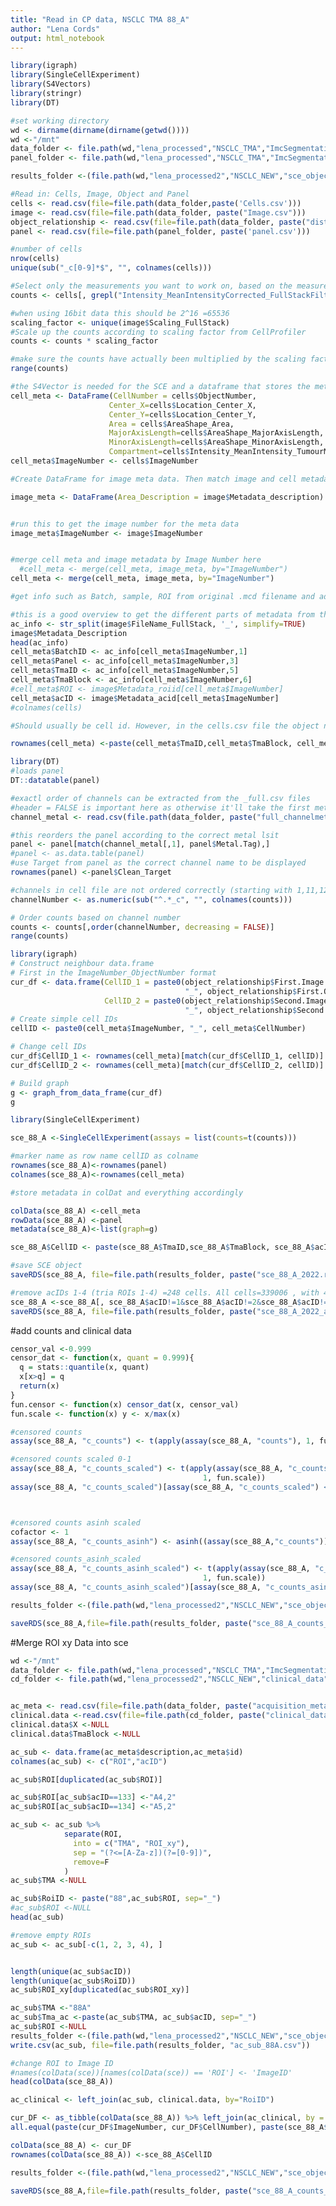 ```yaml
---
title: "Read in CP data, NSCLC TMA 88_A"
author: "Lena Cords"
output: html_notebook
---
```


```r
library(igraph)
library(SingleCellExperiment)
library(S4Vectors)
library(stringr)
library(DT)
```



```r
#set working directory 
wd <- dirname(dirname(dirname(getwd())))
wd <-"/mnt"
data_folder <- file.path(wd,"lena_processed","NSCLC_TMA","ImcSegmentationPipeline","analysis","LC_NSCLC_TMA_88_A",'cpinp')
panel_folder <- file.path(wd,"lena_processed","NSCLC_TMA","ImcSegmentationPipeline","analysis","LC_NSCLC_TMA_88_A",'cpout')

results_folder <-(file.path(wd,"lena_processed2","NSCLC_NEW","sce_objects","RAW"))
```


```r
#Read in: Cells, Image, Object and Panel
cells <- read.csv(file=file.path(data_folder,paste('Cells.csv')))
image <- read.csv(file=file.path(data_folder, paste("Image.csv")))
object_relationship <- read.csv(file=file.path(data_folder, paste("distance20_Object relationships.csv")))
panel <- read.csv(file=file.path(panel_folder, paste('panel.csv')))
```

```r
#number of cells
nrow(cells)
unique(sub("_c[0-9]*$", "", colnames(cells)))

#Select only the measurements you want to work on, based on the measurements displayed above Intensity_MeanIntensityCellsCorr_ColdStack
counts <- cells[, grepl("Intensity_MeanIntensityCorrected_FullStackFiltered", colnames(cells))]
```

```r
#when using 16bit data this should be 2^16 =65536
scaling_factor <- unique(image$Scaling_FullStack)
#Scale up the counts according to scaling factor from CellProfiler
counts <- counts * scaling_factor

#make sure the counts have actually been multiplied by the scaling factor
range(counts)
```


```r
#the S4Vector is needed for the SCE and a dataframe that stores the metadata per category
cell_meta <- DataFrame(CellNumber = cells$ObjectNumber,
                      Center_X=cells$Location_Center_X,
                      Center_Y=cells$Location_Center_Y,
                      Area = cells$AreaShape_Area,
                      MajorAxisLength=cells$AreaShape_MajorAxisLength,
                      MinorAxisLength=cells$AreaShape_MinorAxisLength,
                      Compartment=cells$Intensity_MeanIntensity_TumourMask_Distance_B100)
cell_meta$ImageNumber <- cells$ImageNumber

#Create DataFrame for image meta data. Then match image and cell metadata by ImageNumber

image_meta <- DataFrame(Area_Description = image$Metadata_description)


#run this to get the image number for the meta data
image_meta$ImageNumber <- image$ImageNumber


#merge cell meta and image metadata by Image Number here
  #cell_meta <- merge(cell_meta, image_meta, by="ImageNumber")
cell_meta <- merge(cell_meta, image_meta, by="ImageNumber")
```


```r
#get info such as Batch, sample, ROI from original .mcd filename and add it to the cell metadata (colDat)

#this is a good overview to get the different parts of metadata from the file name
ac_info <- str_split(image$FileName_FullStack, '_', simplify=TRUE)
image$Metadata_Description
head(ac_info)
cell_meta$BatchID <- ac_info[cell_meta$ImageNumber,1]
cell_meta$Panel <- ac_info[cell_meta$ImageNumber,3]
cell_meta$TmaID <- ac_info[cell_meta$ImageNumber,5]
cell_meta$TmaBlock <- ac_info[cell_meta$ImageNumber,6]
#cell_meta$ROI <- image$Metadata_roiid[cell_meta$ImageNumber]
cell_meta$acID <- image$Metadata_acid[cell_meta$ImageNumber]
#colnames(cells)
```




```r
#Should usually be cell id. However, in the cells.csv file the object number is counted per imgage, so to get unique cell IDs, they must be establishes by combining ObjectNumber, ImageNumber/ROINumber and SampleID

rownames(cell_meta) <-paste(cell_meta$TmaID,cell_meta$TmaBlock, cell_meta$acID, cell_meta$CellNumber, sep='_')
```


```r
library(DT)
#loads panel
DT::datatable(panel)

#exactl order of channels can be extracted from the _full.csv files
#header = FALSE is important here as otherwise it'll take the first metal as a header
channel_metal <- read.csv(file.path(data_folder, paste("full_channelmeta.csv")), header=FALSE)

#this reorders the panel according to the correct metal lsit
panel <- panel[match(channel_metal[,1], panel$Metal.Tag),]
#panel <- as.data.table(panel)
#use Target from panel as the correct channel name to be displayed
rownames(panel) <-panel$Clean_Target

#channels in cell file are not ordered correctly (starting with 1,11,12 ... 2,21,22 ... 3,31,32...), hence we need to reorder them
channelNumber <- as.numeric(sub("^.*_c", "", colnames(counts)))

# Order counts based on channel number
counts <- counts[,order(channelNumber, decreasing = FALSE)] 
range(counts)
```

```r
library(igraph)
# Construct neighbour data.frame
# First in the ImageNumber_ObjectNumber format
cur_df <- data.frame(CellID_1 = paste0(object_relationship$First.Image.Number, 
                                       "_", object_relationship$First.Object.Number),
                     CellID_2 = paste0(object_relationship$Second.Image.Number, 
                                       "_", object_relationship$Second.Object.Number))
# Create simple cell IDs
cellID <- paste0(cell_meta$ImageNumber, "_", cell_meta$CellNumber)

# Change cell IDs
cur_df$CellID_1 <- rownames(cell_meta)[match(cur_df$CellID_1, cellID)]
cur_df$CellID_2 <- rownames(cell_meta)[match(cur_df$CellID_2, cellID)]

# Build graph
g <- graph_from_data_frame(cur_df)
g
```


```r
library(SingleCellExperiment)

sce_88_A <-SingleCellExperiment(assays = list(counts=t(counts)))

#marker name as row name cellID as colname
rownames(sce_88_A)<-rownames(panel)
colnames(sce_88_A)<-rownames(cell_meta)

#store metadata in colDat and everything accordingly

colData(sce_88_A) <-cell_meta
rowData(sce_88_A) <-panel
metadata(sce_88_A)<-list(graph=g)

sce_88_A$CellID <- paste(sce_88_A$TmaID,sce_88_A$TmaBlock, sce_88_A$acID, sce_88_A$CellNumber, sep='_')

#save SCE object
saveRDS(sce_88_A, file=file.path(results_folder, paste("sce_88_A_2022.rds")))

#remove acIDs 1-4 (tria ROIs 1-4) =248 cells. All cells=339006 , with 4 images removed: 338758
sce_88_A <-sce_88_A[, sce_88_A$acID!=1&sce_88_A$acID!=2&sce_88_A$acID!=3&sce_88_A$acID!=4]
saveRDS(sce_88_A, file=file.path(results_folder, paste("sce_88_A_2022_ac1-4rm.rds")))

```




#add counts and clinical data

```r
censor_val <-0.999
censor_dat <- function(x, quant = 0.999){
  q = stats::quantile(x, quant)
  x[x>q] = q
  return(x)
}
fun.censor <- function(x) censor_dat(x, censor_val)
fun.scale <- function(x) y <- x/max(x)

#censored counts
assay(sce_88_A, "c_counts") <- t(apply(assay(sce_88_A, "counts"), 1, fun.censor))

#censored counts scaled 0-1
assay(sce_88_A, "c_counts_scaled") <- t(apply(assay(sce_88_A, "c_counts"),
                                           1, fun.scale))
assay(sce_88_A, "c_counts_scaled")[assay(sce_88_A, "c_counts_scaled") < 0] <- 0



#censored counts asinh scaled
cofactor <- 1
assay(sce_88_A, "c_counts_asinh") <- asinh((assay(sce_88_A,"c_counts"))/cofactor)

#censored counts_asinh_scaled
assay(sce_88_A, "c_counts_asinh_scaled") <- t(apply(assay(sce_88_A, "c_counts_asinh"),
                                           1, fun.scale))
assay(sce_88_A, "c_counts_asinh_scaled")[assay(sce_88_A, "c_counts_asinh") < 0] <- 0

results_folder <-(file.path(wd,"lena_processed2","NSCLC_NEW","sce_objects","counts"))

saveRDS(sce_88_A,file=file.path(results_folder, paste("sce_88_A_counts_RAW_ac1-4rm",".rds",sep="")))
```

#Merge ROI xy Data into sce
```r
wd <-"/mnt"
data_folder <- file.path(wd,"lena_processed","NSCLC_TMA","ImcSegmentationPipeline","analysis","LC_NSCLC_TMA_88_A",'cpinp')
cd_folder <- file.path(wd,"lena_processed2","NSCLC_NEW","clinical_data")


ac_meta <- read.csv(file=file.path(data_folder, paste("acquisition_metadata.csv")))
clinical.data <-read.csv(file=file.path(cd_folder, paste("clinical_data.csv")))
clinical.data$X <-NULL
clinical.data$TmaBlock <-NULL
```

```r
ac_sub <- data.frame(ac_meta$description,ac_meta$id)
colnames(ac_sub) <- c("ROI","acID")

ac_sub$ROI[duplicated(ac_sub$ROI)]

ac_sub$ROI[ac_sub$acID==133] <-"A4,2"
ac_sub$ROI[ac_sub$acID==134] <-"A5,2"

ac_sub <- ac_sub %>%
            separate(ROI, 
              into = c("TMA", "ROI_xy"), 
              sep = "(?<=[A-Za-z])(?=[0-9])",
              remove=F
            )
ac_sub$TMA <-NULL

ac_sub$RoiID <- paste("88",ac_sub$ROI, sep="_")
#ac_sub$ROI <-NULL
head(ac_sub)

#remove empty ROIs
ac_sub <- ac_sub[-c(1, 2, 3, 4), ]


length(unique(ac_sub$acID))
length(unique(ac_sub$RoiID))
ac_sub$ROI_xy[duplicated(ac_sub$ROI_xy)]

ac_sub$TMA <-"88A"
ac_sub$Tma_ac <-paste(ac_sub$TMA, ac_sub$acID, sep="_")
ac_sub$ROI <-NULL
results_folder <-(file.path(wd,"lena_processed2","NSCLC_NEW","sce_objects","clinical_data"))
write.csv(ac_sub, file=file.path(results_folder, "ac_sub_88A.csv"))

```

```r
#change ROI to Image ID
#names(colData(sce))[names(colData(sce)) == 'ROI'] <- 'ImageID'
head(colData(sce_88_A))

ac_clinical <- left_join(ac_sub, clinical.data, by="RoiID")

cur_DF <- as_tibble(colData(sce_88_A)) %>% left_join(ac_clinical, by = "acID") %>% DataFrame()
all.equal(paste(cur_DF$ImageNumber, cur_DF$CellNumber), paste(sce_88_A$ImageNumber, sce_88_A$CellNumber))

colData(sce_88_A) <- cur_DF
rownames(colData(sce_88_A)) <-sce_88_A$CellID
```

```r
results_folder <-(file.path(wd,"lena_processed2","NSCLC_NEW","sce_objects","counts_clinical data"))

saveRDS(sce_88_A,file=file.path(results_folder, paste("sce_88_A_counts_clinical-data_RAW",".rds",sep="")))
```